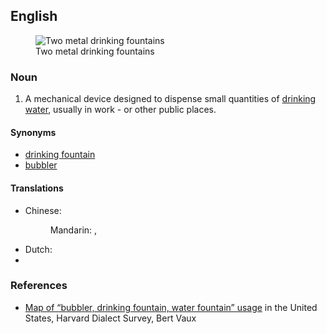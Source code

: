 ==English==
[[Image:Water fountains - two stainless steel.jpg|thumb|Two metal drinking fountains]]

===Noun===
{{en-noun}}

# A mechanical device designed to dispense small quantities of [[drinking water]], usually in work - or other public places.

====Synonyms====
* [[drinking fountain]]
* [[bubbler]] {{qualifier|dialectal}}

====Translations====
{{trans-top|device designed to dispense drinking water}}
* Chinese:
*: Mandarin: {{t|zh|飲水機|sc=Hani}}, {{t|zh|饮水机|tr=yǐnshuǐjī|sc=Hani}}
{{trans-mid}}
* Dutch: {{t|nl|drinkfontein}}
* {{trreq|Finnish}}
{{trans-bottom}}

===References===
* [http://csumc.wisc.edu/wep/map.htm Map of “bubbler, drinking fountain, water fountain” usage] in the United States, Harvard Dialect Survey, Bert Vaux